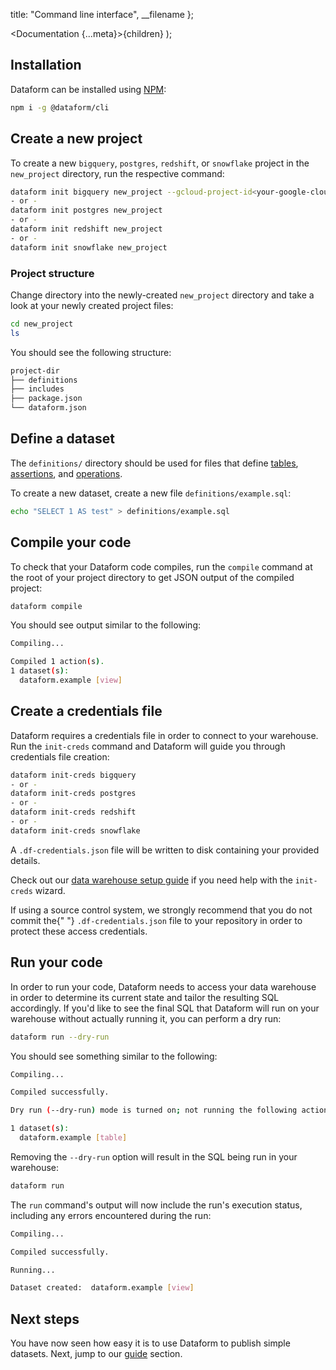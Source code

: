
  title: "Command line interface",
  __filename
};

  <Documentation {...meta}>{children}</Documentation>
);


## Installation

Dataform can be installed using <a target="_blank" href="https://www.npmjs.com/get-npm">NPM</a>:

```bash
npm i -g @dataform/cli
```

## Create a new project

To create a new `bigquery`, `postgres`, `redshift`, or `snowflake` project in the `new_project` directory, run the respective command:

```bash
dataform init bigquery new_project --gcloud-project-id<your-google-cloud-project-id>
- or -
dataform init postgres new_project
- or -
dataform init redshift new_project
- or -
dataform init snowflake new_project
```

### Project structure

Change directory into the newly-created `new_project` directory and take a look at your newly created project files:

```bash
cd new_project
ls
```

You should see the following structure:

```bash
project-dir
├── definitions
├── includes
├── package.json
└── dataform.json
```

## Define a dataset

The `definitions/` directory should be used for files that define [tables](/datasets), [assertions](/assertions), and [operations](/operations).

To create a new dataset, create a new file `definitions/example.sql`:

```bash
echo "SELECT 1 AS test" > definitions/example.sql
```

## Compile your code

To check that your Dataform code compiles, run the `compile` command at the root of your project directory to get JSON output of the compiled project:

```bash
dataform compile
```

You should see output similar to the following:

```bash
Compiling...

Compiled 1 action(s).
1 dataset(s):
  dataform.example [view]
```

## Create a credentials file

Dataform requires a credentials file in order to connect to your warehouse. Run the `init-creds` command and Dataform will guide you through credentials file creation:

```bash
dataform init-creds bigquery
- or -
dataform init-creds postgres
- or -
dataform init-creds redshift
- or -
dataform init-creds snowflake
```

A `.df-credentials.json` file will be written to disk containing your provided details.

Check out our [data warehouse setup guide](/platform_guides/set_up_datawarehouse) if you need help with the `init-creds` wizard.

<div className="bp3-callout bp3-icon-info-sign bp3-intent-warning" markdown="1">
  If using a source control system, we strongly recommend that you do not commit the{" "}
  <code>.df-credentials.json</code> file to your repository in order to protect these access
  credentials.
</div>

## Run your code

In order to run your code, Dataform needs to access your data warehouse in order to determine its current state and tailor the resulting
SQL accordingly. If you'd like to see the final SQL that Dataform will run on your warehouse without actually running it, you can perform a dry run:

```bash
dataform run --dry-run
```

You should see something similar to the following:

```bash
Compiling...

Compiled successfully.

Dry run (--dry-run) mode is turned on; not running the following actions against your warehouse:

1 dataset(s):
  dataform.example [table]
```

Removing the `--dry-run` option will result in the SQL being run in your warehouse:

```bash
dataform run
```

The `run` command's output will now include the run's execution status, including any errors encountered during the run:

```bash
Compiling...

Compiled successfully.

Running...

Dataset created:  dataform.example [view]
```

## Next steps

You have now seen how easy it is to use Dataform to publish simple datasets. Next, jump to our [guide](/guides/datasets) section.
